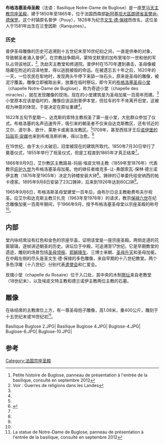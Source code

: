 {{Infobox religious building
| building_name= 布格洛塞圣母圣殿
| image= Basilique Buglose 1.JPG
| location=法国[[朗德省|朗德省]][[圣樊尚-德保罗_(朗德省)|圣樊尚-德保罗]]
}}
'''布格洛塞圣母圣殿'''（法语：Basilique Notre-Dame de Buglose）是一座[[罗马天主教|罗马天主教]][[宗座圣殿|宗座圣殿]]，建于1850年至1865年，位于法国西南部[[新阿基坦大區|新阿基坦大區]][[朗德省|朗德省]][[圣樊尚-德保罗_(朗德省)|圣樊尚-德保罗]]。这个村镇原名普伊（Pouy），1828年为纪念[[文生·德·保禄|文生·德·保禄]]而改名，这位圣人于1581年出生在兰奎因斯（Ranquines）。

=== 历史 ===
普伊圣母雕像的历史可追溯到十五世纪末至16世纪初之间，一直是供奉的对象，导致朝圣者涌入普伊<ref name="Panneau">Petite histoire de Buglose, panneau de présentation à l'entrée de la basilique, consulté en septembre 2012</ref>。在宗教战争期间，蒙特戈默里的加布里埃尔一世和他的军队占领该地区，<ref>Voir : Guerres de religions dans les Landes</ref>, 洗劫天主教堂和修道院。普伊村在1570年遭到袭击，圣母像被隐藏在附近的沼泽地里，得以逃脱被毁的命运。在被遗忘五十年之后，1620年的一天，一位农民在犁地时，发现两头牛停下来舔一块石头，原来是圣母的雕像，被泥泞覆盖。雕像立即被取出来，放置在临时祭坛，即今天的[[布格洛塞圣母小堂|布格洛塞圣母小堂]]（chapelle Notre-Dame de Buglose），称为奇迹小堂（chapelle des miracles），就在发现雕像的现场。现在的小堂建筑是为圣母加冕一百周年而建。<ref name="Panneau"/>小堂原本应该是临时的，雕像应该运到普伊本堂，但拉车的牛不肯离开旧堂，这被视为神意的体现，于是决定在原址重建<ref name=":0" />。

1622年五旬节星期一，达克斯的索特主教祝圣了第一座小堂，大批群众参加了仪式。布格洛塞的名声迅速传开，吸引来的朝圣者不仅来自达克斯教区，还有邻近的艾尔、波尔多、欧什、莱斯卡或奥洛龙教区。<ref name="Panneau"/>1709年，甚至西班牙王后[[诺伊堡的玛丽亚·安娜|诺伊堡的玛丽亚·安娜]]也来到布格洛斯祈祷，得以治愈。<ref name=":0">{{Lien web|title=Landes en vrac: BUGLOSE EN BREF|url=http://landesenvrac.blogspot.com/2010/01/buglose-en-bref.html|access-date=2018-07-10|archive-date=2020-08-14|archive-url=https://web.archive.org/web/20200814085802/http://landesenvrac.blogspot.com/2010/01/buglose-en-bref.html|dead-url=no}}</ref>

在19世纪，由于太小太破旧，旧堂被现在的建筑所取代。1850年7月30日举行了奠基仪式，1855年举行了祝圣仪式，但是工程直到1865年才真正结束<ref name="Panneau"/>。

1866年9月9日，艾尔教区主教路易-玛丽·埃皮文特主教（1859年至1876年）代表教宗[[庇护九世|庇护九世]]为布格洛塞圣母加冕。他的继任者维克多-让-弗朗索瓦-保林·德兰诺伊主教（1876年至1905年）决定为钟楼安装大钟<ref name="Panneau"/>。铸钟的订单委托给安纳西的帕卡德家。1895年9月8日安装了23口铸钟，后来到1926年达到60口钟<ref name="Panneau"/>。

1965年9月6日，布格洛斯圣母堂建堂一百年后，由布尔日总主教勒费布夫尔祝圣。应艾尔和达克斯主教贝扎克（1963年至1978年）的请求，教宗[[保禄六世|保禄六世]]在纪念雕像加冕一百周年期间，于1966年9月，授予布格洛塞圣母堂以宗座圣殿的称号<ref name="Panneau"/>。

== 内部 ==
堂内咏经席设有红色和金色的宗座华盖，证明该堂是一座宗座圣殿。两侧走道的花窗玻璃，逐帧讲述朝圣的历史。讲坛位于中殿，可追溯至17世纪。它是早期教堂的遗迹，雕刻的场景包括[[圣母领报|圣母领报]]、[[耶稣降生|耶稣降生]]、三博士来朝、[[圣母升天|圣母升天]]和圣母加冕。在中殿左侧的尽头是圣文生·德·保禄的多色雕像，来自早期的十八世纪教堂。两个多色浮雕（十八世纪）分别代表[[遣使会|遣使会]]和仁爱会。

玫瑰小堂（chapelle du Rosaire）位于入口处，其中央的木制[[祭坛|祭坛]]来自老教堂（18世纪末），以及埃皮文特主教和德兰诺伊主教两位主教的石墓。

==雕像==
在咏经席的主教席位上方，有一尊圣母抱子雕像，高1.08米，重400公斤，雕刻于十五世纪末或16世纪初<ref name="Panneau 3">La statue de Notre-Dame de Buglose, panneau de présentation à l'entrée de la basilique, consulté en septembre 2012</ref>。

<gallery>
Basilique Buglose 2.JPG|
Basilique Buglose 4.JPG|
Buglose-4.JPG|
Buglose-6.JPG|
Buglose-10.JPG|
</gallery>

== 参考 ==
{{Reflist}}
[[Category:法国宗座圣殿|Category:法国宗座圣殿]]